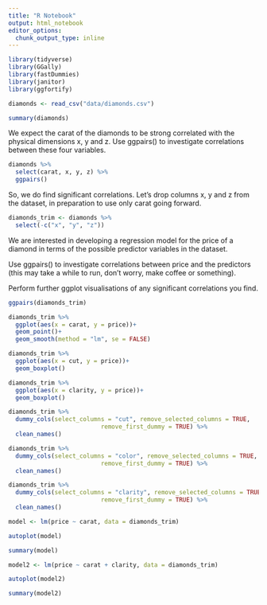 ```yaml
---
title: "R Notebook"
output: html_notebook
editor_options: 
  chunk_output_type: inline
---
```


```r
library(tidyverse)
library(GGally)
library(fastDummies)
library(janitor)
library(ggfortify)

diamonds <- read_csv("data/diamonds.csv")
```

```r
summary(diamonds)
```
We expect the carat of the diamonds to be strong correlated with the physical dimensions x, y and z. Use ggpairs() to investigate correlations between these four variables.

```r
diamonds %>% 
  select(carat, x, y, z) %>% 
  ggpairs()
```

So, we do find significant correlations. Let’s drop columns x, y and z from the dataset, in preparation to use only carat going forward.

```r
diamonds_trim <- diamonds %>% 
  select(-c("x", "y", "z"))
```


We are interested in developing a regression model for the price of a diamond in terms of the possible predictor variables in the dataset.

Use ggpairs() to investigate correlations between price and the predictors (this may take a while to run, don’t worry, make coffee or something).

Perform further ggplot visualisations of any significant correlations you find.

```r
ggpairs(diamonds_trim)
```

```r
diamonds_trim %>% 
  ggplot(aes(x = carat, y = price))+
  geom_point()+
  geom_smooth(method = "lm", se = FALSE)
```

```r
diamonds_trim %>% 
  ggplot(aes(x = cut, y = price))+
  geom_boxplot()
```

```r
diamonds_trim %>% 
  ggplot(aes(x = clarity, y = price))+
  geom_boxplot()
```

```r
diamonds_trim %>% 
  dummy_cols(select_columns = "cut", remove_selected_columns = TRUE,
                          remove_first_dummy = TRUE) %>% 
  clean_names()
```

```r
diamonds_trim %>% 
  dummy_cols(select_columns = "color", remove_selected_columns = TRUE,
                          remove_first_dummy = TRUE) %>% 
  clean_names()
```

```r
diamonds_trim %>% 
  dummy_cols(select_columns = "clarity", remove_selected_columns = TRUE,
                          remove_first_dummy = TRUE) %>% 
  clean_names()
```

```r
model <- lm(price ~ carat, data = diamonds_trim)
```
```r
autoplot(model)
```
```r
summary(model)
```

```r
model2 <- lm(price ~ carat + clarity, data = diamonds_trim)
```
```r
autoplot(model2)
```
```r
summary(model2)
```
